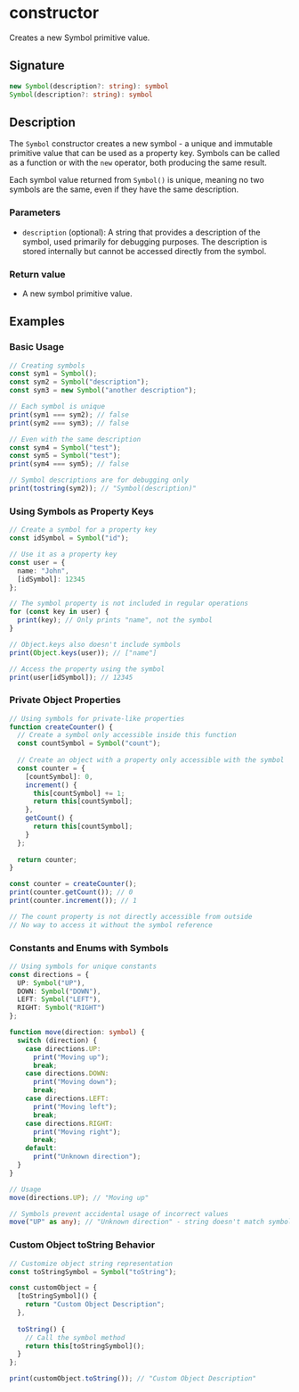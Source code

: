# constructor

Creates a new Symbol primitive value.

## Signature

```ts
new Symbol(description?: string): symbol
Symbol(description?: string): symbol
```

## Description

The `Symbol` constructor creates a new symbol - a unique and immutable primitive value that can be used as a property key. Symbols can be called as a function or with the `new` operator, both producing the same result.

Each symbol value returned from `Symbol()` is unique, meaning no two symbols are the same, even if they have the same description.

### Parameters
- `description` (optional): A string that provides a description of the symbol, used primarily for debugging purposes. The description is stored internally but cannot be accessed directly from the symbol.

### Return value
- A new symbol primitive value.

## Examples

### Basic Usage

```ts
// Creating symbols
const sym1 = Symbol();
const sym2 = Symbol("description");
const sym3 = new Symbol("another description");

// Each symbol is unique
print(sym1 === sym2); // false
print(sym2 === sym3); // false

// Even with the same description
const sym4 = Symbol("test");
const sym5 = Symbol("test");
print(sym4 === sym5); // false

// Symbol descriptions are for debugging only
print(tostring(sym2)); // "Symbol(description)"
```

### Using Symbols as Property Keys

```ts
// Create a symbol for a property key
const idSymbol = Symbol("id");

// Use it as a property key
const user = {
  name: "John",
  [idSymbol]: 12345
};

// The symbol property is not included in regular operations
for (const key in user) {
  print(key); // Only prints "name", not the symbol
}

// Object.keys also doesn't include symbols
print(Object.keys(user)); // ["name"]

// Access the property using the symbol
print(user[idSymbol]); // 12345
```

### Private Object Properties

```ts
// Using symbols for private-like properties
function createCounter() {
  // Create a symbol only accessible inside this function
  const countSymbol = Symbol("count");
  
  // Create an object with a property only accessible with the symbol
  const counter = {
    [countSymbol]: 0,
    increment() {
      this[countSymbol] += 1;
      return this[countSymbol];
    },
    getCount() {
      return this[countSymbol];
    }
  };
  
  return counter;
}

const counter = createCounter();
print(counter.getCount()); // 0
print(counter.increment()); // 1

// The count property is not directly accessible from outside
// No way to access it without the symbol reference
```

### Constants and Enums with Symbols

```ts
// Using symbols for unique constants
const directions = {
  UP: Symbol("UP"),
  DOWN: Symbol("DOWN"),
  LEFT: Symbol("LEFT"),
  RIGHT: Symbol("RIGHT")
};

function move(direction: symbol) {
  switch (direction) {
    case directions.UP:
      print("Moving up");
      break;
    case directions.DOWN:
      print("Moving down");
      break;
    case directions.LEFT:
      print("Moving left");
      break;
    case directions.RIGHT:
      print("Moving right");
      break;
    default:
      print("Unknown direction");
  }
}

// Usage
move(directions.UP); // "Moving up"

// Symbols prevent accidental usage of incorrect values
move("UP" as any); // "Unknown direction" - string doesn't match symbol
```

### Custom Object toString Behavior

```ts
// Customize object string representation
const toStringSymbol = Symbol("toString");

const customObject = {
  [toStringSymbol]() {
    return "Custom Object Description";
  },
  
  toString() {
    // Call the symbol method
    return this[toStringSymbol]();
  }
};

print(customObject.toString()); // "Custom Object Description"
``` 